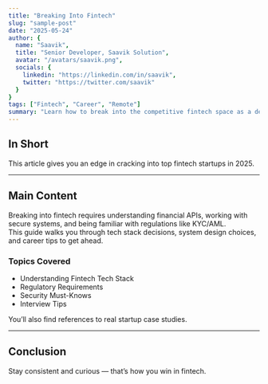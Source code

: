 ```yaml
---
title: "Breaking Into Fintech"
slug: "sample-post" 
date: "2025-05-24"
author: {
  name: "Saavik",
  title: "Senior Developer, Saavik Solution",
  avatar: "/avatars/saavik.png",
  socials: {
    linkedin: "https://linkedin.com/in/saavik",
    twitter: "https://twitter.com/saavik"
  }
}
tags: ["Fintech", "Career", "Remote"]
summary: "Learn how to break into the competitive fintech space as a developer."
---
```


## In Short

This article gives you an edge in cracking into top fintech startups in 2025.

---

## Main Content

Breaking into fintech requires understanding financial APIs, working with secure systems, and being familiar with regulations like KYC/AML.  
This guide walks you through tech stack decisions, system design choices, and career tips to get ahead.

### Topics Covered

- Understanding Fintech Tech Stack
- Regulatory Requirements
- Security Must-Knows
- Interview Tips

You’ll also find references to real startup case studies.

---

## Conclusion

Stay consistent and curious — that’s how you win in fintech.
